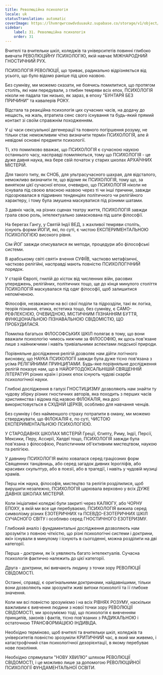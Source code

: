 ```yaml
---
title: Революційна психологія
locale: uk
statusTranslation: automatic
coverImage: https://lhvmrqwrcowdvduuaukz.supabase.co/storage/v1/object/public/strapi-uploads/small_cover-educacion-fundamental.webp-2d51a7828a2b1309555be27f7e2a61a0.webp
sidebar:
    label: 31. Революційна психологія
    order: 31
---
```

Вчителі та вчительки шкіл, коледжів та університетів повинні глибоко вивчати РЕВОЛЮЦІЙНУ ПСИХОЛОГІЮ, якій навчає МІЖНАРОДНИЙ ГНОСТИЧНИЙ РУХ.

ПСИХОЛОГІЯ РЕВОЛЮЦІЇ, що триває, радикально відрізняється від усього, що було відомо раніше під цією назвою.

Без сумніву, ми можемо сказати, не боячись помилитися, що протягом століть, які нам передували, з глибин темряви всіх епох, ПСИХОЛОГІЯ ніколи не падала так низько, як зараз, в епоху "БУНТАРЯ БЕЗ ПРИЧИНИ" та кавалерів РОКУ.

Відстала та реакційна психологія цих сучасних часів, на додачу до нещасть, на жаль, втратила сенс свого існування та будь-який прямий контакт зі своїм справжнім походженням.

У ці часи сексуальної дегенерації та повного погіршення розуму, не тільки стає неможливим чітко визначити термін ПСИХОЛОГІЯ, але й невідомі основні предмети психології.

Ті, хто помилково вважає, що ПСИХОЛОГІЯ є сучасною наукою останнього часу, насправді помиляються, тому що ПСИХОЛОГІЯ - це дуже давня наука, яка бере свій початок у старих школах АРХАЇЧНИХ МІСТЕРІЙ.

Для такого типу, як СНОБ, для ультрасучасного шахрая, для відсталого, неможливо визначити те, що відоме як ПСИХОЛОГІЯ, тому що, за винятком цієї сучасної епохи, очевидно, що ПСИХОЛОГІЯ ніколи не існувала під своєю власною назвою через ті чи інші причини, завжди підозрювалася в підривних тенденціях політичного чи релігійного характеру, і тому була змушена маскуватися під різними шатами.

З давніх часів, на різних сценах театру життя, ПСИХОЛОГІЯ завжди грала свою роль, інтелектуально замаскована під шати філософії.

На берегах Гангу, у Святій Індії ВЕД, з жахливої темряви століть, існують форми ЙОГИ, які, по суті, є чистою ЕКСПЕРИМЕНТАЛЬНОЮ ПСИХОЛОГІЄЮ високого рівня.

Сім ЙОГ завжди описувалися як методи, процедури або філософські системи.

В арабському світі святі» вчення СУФІЇВ, частково метафізичні, частково релігійні, насправді мають повністю ПСИХОЛОГІЧНИЙ порядок.

У старій Європі, гнилій до кісток від численних війн, расових упереджень, релігійних, політичних тощо, ще до кінця минулого століття ПСИХОЛОГІЯ маскувалася під одяг філософії, щоб залишитися непоміченою.

Філософія, незважаючи на всі свої поділи та підрозділи, такі як логіка, теорія пізнання, етика, естетика тощо, без сумніву, є САМО-РЕФЛЕКСІЄЮ, ОЧЕВИДНОЮ, МІСТИЧНИМ ПІЗНАННЯМ БУТТЯ, ФУНКЦІОНАЛЬНОЮ ПІЗНАВАЛЬНОЮ СВІДОМІСТЮ, ЩО ПРОБУДИЛАСЯ.

Помилка багатьох ФІЛОСОФСЬКИХ ШКІЛ полягає в тому, що вони вважали психологію чимось нижчим за ФІЛОСОФІЮ, як щось пов'язане лише з найнижчими і навіть тривіальними аспектами людської природи.

Порівняльне дослідження релігій дозволяє нам дійти логічного висновку, що НАУКА ПСИХОЛОГІЇ завжди була дуже тісно пов'язана з усіма РЕЛІГІЙНИМИ ПРИНЦИПАМИ. Будь-яке порівняльне дослідження релігій показує нам, що в НАЙОРТОДОКСАЛЬНІШІЙ СВЯЩЕННІЙ ЛІТЕРАТУРІ різних країн і різних епох існують чудові скарби психологічної науки.

Глибокі дослідження в галузі ГНОСТИЦИЗМУ дозволяють нам знайти ту чудову збірку різних гностичних авторів, яка походить з перших часів християнства і відома під назвою ФІЛОКАЛІЯ, яка досі використовується в СХІДНІЙ ЦЕРКВІ, особливо для навчання ченців.

Без сумніву і без найменшого страху потрапити в оману, ми можемо стверджувати, що ФІЛОКАЛІЯ є, по суті, ЧИСТОЮ ЕКСПЕРИМЕНТАЛЬНОЮ ПСИХОЛОГІЄЮ.

У СТАРОДАВНІХ ШКОЛАХ МІСТЕРІЙ Греції, Єгипту, Риму, Індії, Персії, Мексики, Перу, Ассирії, Халдеї тощо, ПСИХОЛОГІЯ завжди була пов'язана з філософією, Реалістичним об'єктивним мистецтвом, наукою та релігією.

У давнину ПСИХОЛОГІЯ вміло ховалася серед граціозних форм Священних танцівниць, або серед загадок дивних Ієрогліфів, або красивих скульптур, або в поезії, або в трагедії, і навіть у чудовій музиці храмів.

Перш ніж наука, філософія, мистецтво та релігія розділилися, щоб вирушити незалежно, ПСИХОЛОГІЯ царювала верховно у всіх ДУЖЕ ДАВНІХ ШКОЛАХ МІСТЕРІЙ.

Коли ініціативні коледжі були закриті через КАЛІЮГУ, або ЧОРНУ ЕПОХУ, в якій ми все ще перебуваємо, ПСИХОЛОГІЯ вижила серед символізму різних ЕЗОТЕРИЧНИХ та ПСЕВДО-ЕЗОТЕРИЧНИХ ШКІЛ СУЧАСНОГО СВІТУ і особливо серед ГНОСТИЧНОГО ЕЗОТЕРИЗМУ.

Глибокий аналіз і фундаментальні дослідження дозволяють нам зрозуміти з повною чіткістю, що різні психологічні системи і доктрини, які» існували в минулому і існують в сьогоденні, можна розділити на дві категорії.

Перша - доктрини, як їх уявляють багато інтелектуалів. Сучасна психологія фактично належить до цієї категорії.

Друга - доктрини, які вивчають людину з точки зору РЕВОЛЮЦІЇ СВІДОМОСТІ.

Останні, справді, є оригінальними доктринами, найдавнішими, тільки вони дозволяють нам зрозуміти живі витоки психології та її глибоке значення.

Коли ми всі повністю зрозуміємо і на всіх РІВНЯХ РОЗУМУ, наскільки важливим є вивчення людини з нової точки зору РЕВОЛЮЦІЇ СВІДОМОСТІ, ми зрозуміємо тоді, що психологія є вивченням принципів, законів і фактів, тісно пов'язаних з РАДИКАЛЬНОЮ і остаточною ТРАНСФОРМАЦІЄЮ ІНДИВІДА.

Необхідно терміново, щоб вчителі та вчительки шкіл, коледжів та університетів повністю зрозуміли КРИТИЧНИЙ час, в який ми живемо, і катастрофічний стан психологічної дезорієнтації, в якому перебуває нове покоління.

Необхідно спрямувати "НОВУ ХВИЛЮ" шляхом РЕВОЛЮЦІЇ СВІДОМОСТІ, і це можливо лише за допомогою РЕВОЛЮЦІЙНОЇ ПСИХОЛОГІЇ ФУНДАМЕНТАЛЬНОЇ ОСВІТИ.

